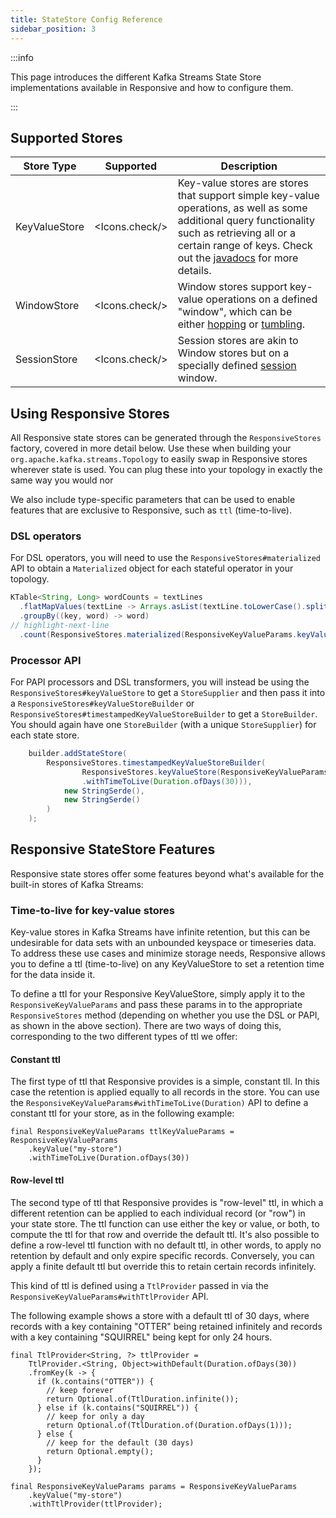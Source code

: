 ```yaml
---
title: StateStore Config Reference
sidebar_position: 3
---
```



:::info

This page introduces the different Kafka Streams State Store implementations available in Responsive and how to configure them.

:::

## Supported Stores

| Store Type    | Supported      | Description                                                                                                                                                                                                                                                                                                            |
|---------------|----------------|------------------------------------------------------------------------------------------------------------------------------------------------------------------------------------------------------------------------------------------------------------------------------------------------------------------------|
| KeyValueStore | <Icons.check/> | Key-value stores are stores that support simple key-value operations, as well as some additional query functionality such as retrieving all or a certain range of keys. Check out the [javadocs](https://kafka.apache.org/35/javadoc/org/apache/kafka/streams/state/KeyValueStore.html) for more details.              |
| WindowStore   | <Icons.check/> | Window stores support key-value operations on a defined "window", which can be either [hopping](https://kafka.apache.org/20/documentation/streams/developer-guide/dsl-api.html#hopping-time-windows) or [tumbling](https://kafka.apache.org/20/documentation/streams/developer-guide/dsl-api.html#windowing-tumbling). |
| SessionStore  | <Icons.check/> | Session stores are akin to Window stores but on a specially defined [session](https://kafka.apache.org/20/documentation/streams/developer-guide/dsl-api.html#session-windows) window.                                                                                                                                  |

## Using Responsive Stores

All Responsive state stores can be generated through the `ResponsiveStores`
factory, covered in more detail below. Use these when building your
`org.apache.kafka.streams.Topology` to easily swap in Responsive stores wherever
state is used. You can plug these into your topology in exactly the same way you
would nor

We also include type-specific parameters that can be used to enable features that
are exclusive to Responsive, such as `ttl` (time-to-live).

### DSL operators
For DSL operators, you will need to use the `ResponsiveStores#materialized` API to obtain
a `Materialized` object for each stateful operator in your topology.

```java showLineNumbers title="Example Usage (DSL)"
KTable<String, Long> wordCounts = textLines
  .flatMapValues(textLine -> Arrays.asList(textLine.toLowerCase().split("\\W+")))
  .groupBy((key, word) -> word)
// highlight-next-line
  .count(ResponsiveStores.materialized(ResponsiveKeyValueParams.keyValue("counts-store")));
```

### Processor API
For PAPI processors and DSL transformers, you will instead be using the `ResponsiveStores#keyValueStore`
to get a `StoreSupplier` and then pass it into a `ResponsiveStores#keyValueStoreBuilder`
or `ResponsiveStores#timestampedKeyValueStoreBuilder` to get a `StoreBuilder`. You should
again have one `StoreBuilder` (with a unique `StoreSupplier`) for each state store.

```java {2-4} showLineNumbers title="Example Usage (PAPI)"
    builder.addStateStore(
        ResponsiveStores.timestampedKeyValueStoreBuilder(
                ResponsiveStores.keyValueStore(ResponsiveKeyValueParams.keyValue(STATE_STORE)
                .withTimeToLive(Duration.ofDays(30))),
            new StringSerde(),
            new StringSerde()
        )
    );
```

## Responsive StateStore Features

Responsive state stores offer some features beyond what's available for the built-in stores of Kafka Streams:

### Time-to-live for key-value stores

Key-value stores in Kafka Streams have infinite retention, but this can be undesirable for data sets with an
unbounded keyspace or timeseries data. To address these use cases and minimize storage needs, Responsive allows you
to define a ttl (time-to-live) on any KeyValueStore to set a retention time for the data inside it.

To define a ttl for your Responsive KeyValueStore, simply apply it to the `ResponsiveKeyValueParams` and pass these
params in to the appropriate `ResponsiveStores` method (depending on whether you use the DSL or PAPI, as shown in the
above section).
There are two ways of doing this, corresponding to the two different types of ttl we offer:

#### Constant ttl
The first type of ttl that Responsive provides is a simple, constant tll. In this case the retention is applied equally
to all records in the store. You can use the `ResponsiveKeyValueParams#withTimeToLive(Duration)` API to define a constant
ttl for your store, as in the following example:

```
final ResponsiveKeyValueParams ttlKeyValueParams = ResponsiveKeyValueParams
    .keyValue("my-store")
    .withTimeToLive(Duration.ofDays(30))
```

#### Row-level ttl
The second type of ttl that Responsive provides is "row-level" ttl, in which a different retention can be applied to each
individual record (or "row") in your state store. The ttl function can use either the key or value, or both, to compute
the ttl for that row and override the default ttl. It's also possible to define a row-level ttl function with no default ttl,
in other words, to apply no retention by default and only expire specific records. Conversely, you can apply a finite default
ttl but override this to retain certain records infinitely.

This kind of ttl is defined using a `TtlProvider` passed in via the `ResponsiveKeyValueParams#withTtlProvider` API.

The following example shows a store with a default ttl of 30 days, where records with a key containing "OTTER" being
retained infinitely and records with a key containing "SQUIRREL" being kept for only 24 hours.
```
final TtlProvider<String, ?> ttlProvider =
    TtlProvider.<String, Object>withDefault(Duration.ofDays(30))
    .fromKey(k -> {
      if (k.contains("OTTER")) {
        // keep forever
        return Optional.of(TtlDuration.infinite());
      } else if (k.contains("SQUIRREL")) {
        // keep for only a day
        return Optional.of(TtlDuration.of(Duration.ofDays(1)));
      } else {
        // keep for the default (30 days)
        return Optional.empty();
      }
    });

final ResponsiveKeyValueParams params = ResponsiveKeyValueParams
    .keyValue("my-store")
    .withTtlProvider(ttlProvider);
```